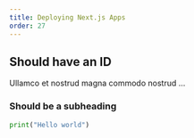 ```yaml
---
title: Deploying Next.js Apps
order: 27
---
```


## Should have an ID

Ullamco et nostrud magna commodo nostrud ...

### Should be a subheading

```python
print("Hello world")
```
